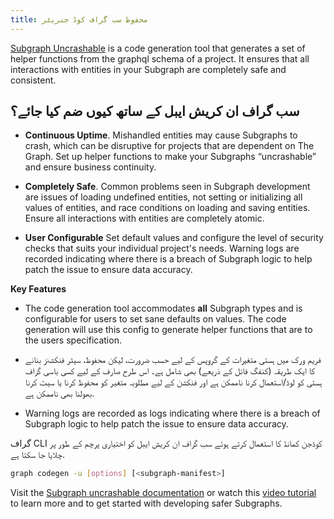 ```yaml
---
title: محفوظ سب گراف کوڈ جنریٹر
---
```


[Subgraph Uncrashable](https://float-capital.github.io/float-subgraph-uncrashable/) is a code generation tool that generates a set of helper functions from the graphql schema of a project. It ensures that all interactions with entities in your Subgraph are completely safe and consistent.

## سب گراف ان کریش ایبل کے ساتھ کیوں ضم کیا جائے؟

- **Continuous Uptime**. Mishandled entities may cause Subgraphs to crash, which can be disruptive for projects that are dependent on The Graph. Set up helper functions to make your Subgraphs “uncrashable” and ensure business continuity.

- **Completely Safe**. Common problems seen in Subgraph development are issues of loading undefined entities, not setting or initializing all values of entities, and race conditions on loading and saving entities. Ensure all interactions with entities are completely atomic.

- **User Configurable** Set default values and configure the level of security checks that suits your individual project's needs. Warning logs are recorded indicating where there is a breach of Subgraph logic to help patch the issue to ensure data accuracy.

**Key Features**

- The code generation tool accommodates **all** Subgraph types and is configurable for users to set sane defaults on values. The code generation will use this config to generate helper functions that are to the users specification.

- فریم ورک میں ہستی متغیرات کے گروپس کے لیے حسب ضرورت، لیکن محفوظ، سیٹر فنکشنز بنانے کا ایک طریقہ (کنفگ فائل کے ذریعے) بھی شامل ہے۔ اس طرح صارف کے لیے کسی باسی گراف ہستی کو لوڈ/استعمال کرنا ناممکن ہے اور فنکشن کے لیے مطلوبہ متغیر کو محفوظ کرنا یا سیٹ کرنا بھولنا بھی ناممکن ہے.

- Warning logs are recorded as logs indicating where there is a breach of Subgraph logic to help patch the issue to ensure data accuracy.

گراف CLI کوڈجن کمانڈ کا استعمال کرتے ہوئے سب گراف ان کریش ایبل کو اختیاری پرچم کے طور پر چلایا جا سکتا ہے.

```sh
graph codegen -u [options] [<subgraph-manifest>]
```

Visit the [Subgraph uncrashable documentation](https://float-capital.github.io/float-subgraph-uncrashable/docs/) or watch this [video tutorial](https://float-capital.github.io/float-subgraph-uncrashable/docs/tutorial) to learn more and to get started with developing safer Subgraphs.
